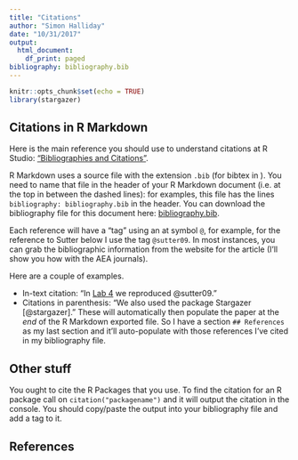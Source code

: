 ```yaml
---
title: "Citations"
author: "Simon Halliday"
date: "10/31/2017"
output:
  html_document:
    df_print: paged
bibliography: bibliography.bib
---
```


```r
knitr::opts_chunk$set(echo = TRUE)
library(stargazer)
```

## Citations in R Markdown 

Here is the main reference you should use to understand citations at R Studio: ["Bibliographies and Citations"](http://rmarkdown.rstudio.com/authoring_bibliographies_and_citations.html).

R Markdown uses a source file with the extension `.bib` (for bibtex in \LaTeX). 
You need to name that file in the header of your R Markdown document (i.e. at the top in between the dashed lines): for examples, this file has the lines `bibliography: bibliography.bib` in the header. 
You can download the bibliography file for this document here: [bibliography.bib](bibliography.bib). 

Each reference will have a "tag" using an at symbol `@`, for example, for the reference to Sutter below I use the tag `@sutter09`. 
In most instances, you can grab the bibliographic information from the website for the article (I'll show you how with the AEA journals). 

Here are a couple of examples. 

- In-text citation: "In [Lab 4](Lab4) we reproduced @sutter09."
- Citations in parenthesis: "We also used the package Stargazer [@stargazer]." 
These will automatically then populate the paper at the *end* of the R Markdown exported file. So I have a section `## References` as my last section and it'll auto-populate with those references I've cited in my bibliography file. 

## Other stuff

You ought to cite the R Packages that you use. 
To find the citation for an R package call on `citation("packagename")` and it will output the citation in the console. 
You should copy/paste the output into your bibliography file and add a tag to it. 

## References
